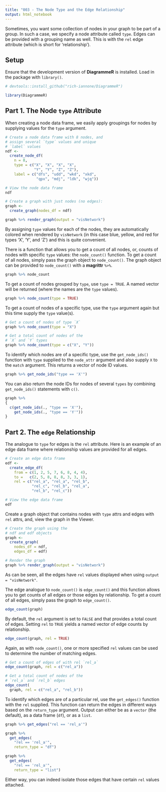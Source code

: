 ```yaml
---
title: "003 - The Node Type and the Edge Relationship"
output: html_notebook
---
```


Sometimes, you want some collection of nodes in your graph to be part of a group. In such a case, we specify a node attribute called `type`. Edges can be provided with a grouping name as well. This is with the `rel` edge attribute (which is short for 'relationship').

## Setup

Ensure that the development version of **DiagrammeR** is installed. Load in the package with `library()`.

```r
# devtools::install_github("rich-iannone/DiagrammeR")

library(DiagrammeR)
```

## Part 1. The Node `type` Attribute

When creating a node data frame, we easily apply groupings for nodes by supplying values for the `type` argument. 

```r
# Create a node data frame with 8 nodes, and
# assign several `type` values and unique
# `label` values
ndf <- 
  create_node_df(
    n = 8,
    type = c("X", "X", "X", "X",
             "Y", "Y", "Z", "Z"),
    label = c("dfs", "udd", "wkd", "xkd",
              "qpx", "mdj", "ldk", "wjq"))

# View the node data frame
ndf
```

```r
# Create a graph with just nodes (no edges):
graph <-
  create_graph(nodes_df = ndf)

graph %>% render_graph(output = "visNetwork")
```

By assigning `type` values for each of the nodes, they are automatically colored when rendered by `visNetwork` (in this case blue, yellow, and red for types 'X', 'Y', and 'Z') and this is quite convenient.

There is a function that allows you to get a count of all nodes, or, counts of nodes with specific `type` values: the `node_count()` function. To get a count of all nodes, simply pass the graph object to `node_count()`. The graph object can be provided to `node_count()` with a **magrittr** `%>%`.

```r
graph %>% node_count
```

To get a count of nodes grouped by `type`, use `type = TRUE`. A named vector will be returned (where the names are the `type` values).

```r
graph %>% node_count(type = TRUE)
```

To get a count of nodes of a specific type, use the `type` argument again but this time supply the `type` value(s).

```r
# Get a count of nodes of type `X`
graph %>% node_count(type = "X")

# Get a total count of nodes of the
# `X` and `Y` types
graph %>% node_count(type = c("X", "Y"))
```

To identify which nodes are of a specific type, use the `get_node_ids()` function with `type` supplied to the `node_attr` argument and also supply `X` to the `match` argument. This returns a vector of node ID values.

```r
graph %>% get_node_ids("type == 'X'")
```

You can also return the node IDs for nodes of several `types` by combining `get_node_ids()` statements with `c()`.

```r
graph %>% 
{
  c(get_node_ids(., "type == 'X'"),
    get_node_ids(., "type == 'Y'"))
}
```

## Part 2. The `edge` Relationship

The analogue to `type` for edges is the `rel` attribute. Here is an example of an edge data frame where relationship values are provided for all edges.

```r
# Create an edge data frame
edf <- 
  create_edge_df(
    from = c(1, 2, 5, 7, 6, 8, 4, 4),
    to =   c(2, 5, 8, 8, 8, 3, 3, 1),
    rel = c("rel_a", "rel_a", "rel_b",
            "rel_c", "rel_b", "rel_a",
            "rel_b", "rel_c"))

# View the edge data frame
edf
```

Create a graph object that contains nodes with `type` attrs and edges with `rel` attrs, and, view the graph in the Viewer.

```r
# Create the graph using the
# ndf and edf objects
graph <-
  create_graph(
    nodes_df = ndf,
    edges_df = edf)

# Render the graph
graph %>% render_graph(output = "visNetwork")
```


As can be seen, all the edges have `rel` values displayed when using `output = "visNetwork"`.

The edge analogue to `node_count()` is `edge_count()` and this function allows you to get counts of all edges or those edges by relationship. To get a count of all edges, simply pass the graph to `edge_count()`.

```r
edge_count(graph)
```

By default, the `rel` argument is set to `FALSE` and that provides a total count of edges. Setting `rel` to `TRUE` yields a named vector of edge counts by relationship.

```r
edge_count(graph, rel = TRUE)
```

Again, as with `node_count()`, one or more specified `rel` values can be used to determine the number of matching edges.

```r
# Get a count of edges of with rel `rel_a`
edge_count(graph, rel = c("rel_a"))

# Get a total count of nodes of the
# `rel_a` and `rel_b` edges
edge_count(
  graph, rel = c("rel_a", "rel_b"))
```

To identify which edges are of a particular rel, use the `get_edges()` function with the `rel` supplied. This function can return the edges in different ways based on the `return_type` argument. Output can either be as a `vector` (the default), as a data frame (`df`), or as a `list`.

```r
graph %>% get_edges("rel == 'rel_a'")
```

```r
graph %>%
  get_edges(
    "rel == 'rel_a'",
    return_type = "df")
```

```r
graph %>%
  get_edges(
    "rel == 'rel_a'",
    return_type = "list")
```

Either way, you can indeed isolate those edges that have certain `rel` values attached.

